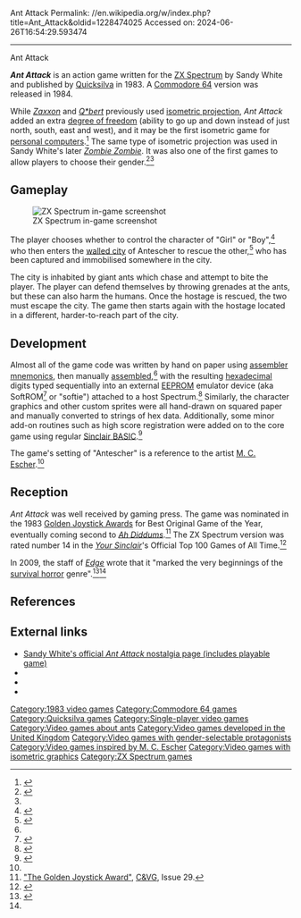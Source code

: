 Ant Attack
Permalink: //en.wikipedia.org/w/index.php?title=Ant_Attack&oldid=1228474025
Accessed on: 2024-06-26T16:54:29.593474



------
Ant Attack
{{Infobox video game
|title = Ant Attack
|image = 3d ant attack cover art.jpg
|alt=Ant Attack cassette cover art
|caption = Cover art by David John Rowe<ref>{{cite magazine|url=https://archive.org/details/Crash_Magazine_015/page/130|title=On the Cover|magazine=[[Crash (magazine)|Crash]]|date=April 1985|access-date=2023-12-18|issue=15|page=130}}</ref>
|developer = Sandy White
|publisher = [[Quicksilva]]
|engine = Softsolid 3D<ref name='ace38antattack'>{{cite magazine |title=Hall of Fame: Ant Attack|magazine=ACE|issue=38|publisher=Future Publishing|date=November 1990|page=111|url=https://spectrumcomputing.co.uk/page.php?issue_id=1764&page=111|access-date=22 September 2022}}</ref>
|platforms = [[ZX Spectrum]] <br> [[Commodore 64]]
|released = {{vgrelease|EU|1983<ref name="CVG"/>}}(Spectrum)<br> 1984 (C64)
|genre = [[Action game|Action]]
|modes = [[Single-player video game|Single-player]]
}}

'''''Ant Attack''''' is an action game written for the [[ZX Spectrum]] by Sandy White and published by [[Quicksilva]] in 1983. A [[Commodore 64]] version was released in 1984.

While ''[[Zaxxon]]'' and ''[[Q*bert]]'' previously used [[Isometric video game graphics|isometric projection]], ''Ant Attack'' added an extra [[Degrees of freedom (engineering)|degree of freedom]] (ability to go up and down instead of just north, south, east and west), and it may be the first isometric game for [[personal computers]].<ref name="SW homepage">{{cite web | url=http://sandywhite.co.uk/fun/ants | title=Sandy White - an Ant Attack homepage | author=Sandy White | accessdate=2006-03-28 | archiveurl= https://web.archive.org/web/20060406030246/http://sandywhite.co.uk/fun/ants | archivedate= 6 April 2006 | url-status= live}}</ref> The same type of isometric projection was used in Sandy White's later ''[[Zombie Zombie]]''. It was also one of the first games to allow players to choose their gender.<ref name="auto">{{Cite news|url=https://www.eurogamer.net/articles/2013-03-06-code-britannia-sandy-white|title=Code Britannia: Sandy White|first=Dan|last=Whitehead|newspaper=Eurogamer.net |date=Mar 8, 2013}}</ref><ref name='ace38antattack' />

==Gameplay==
[[File:3d ant attack 1.gif|thumb|upright|left|ZX Spectrum in-game screenshot]]

The player chooses whether to control the character of "Girl" or "Boy",<ref>{{Cite web|url=https://www.crashonline.org.uk/01/antattack.htm|title=CRASH 1 - 3D Ant Attack|website=www.crashonline.org.uk}}</ref> who then enters the [[walled city]] of Antescher to rescue the other,<ref>{{Cite news|url=https://www.eurogamer.net/articles/ant-attack-review|title=Ant Attack|first=Chris|last=Wilkins|newspaper=Eurogamer.net |date=Oct 10, 2007}}</ref> who has been captured and immobilised somewhere in the city.

The city is inhabited by giant ants which chase and attempt to bite the player. The player can defend themselves by throwing grenades at the ants, but these can also harm the humans. Once the hostage is rescued, the two must escape the city. The game then starts again with the hostage located in a different, harder-to-reach part of the city.

==Development==
Almost all of the game code was written by hand on paper using [[Assembly language#Opcode mnemonics and extended mnemonics|assembler mnemonics]], then manually [[Assembly language#Assembler|assembled]],<ref name="SW homepage"/> with  the resulting [[hexadecimal]] digits typed sequentially into an external [[EEPROM]] emulator device (aka SoftROM<ref>{{cite web|title=SoftROM mini feature, Issue 2, March 1984|url=http://www.users.globalnet.co.uk/~jg27paw4/yr02/yr02_35.htm|work=Your Sinclair online archive}}</ref> or "softie") attached to a host Spectrum.<ref name="interview">{{cite web|title=Video interview with Sandy White| date=23 November 2011 |url=https://www.youtube.com/watch?v=RdrgBwSH9W8 |archive-url=https://ghostarchive.org/varchive/youtube/20211221/RdrgBwSH9W8 |archive-date=2021-12-21 |url-status=live|publisher=Youtube|accessdate=1 October 2013}}{{cbignore}}</ref> Similarly, the character graphics and other custom sprites were all hand-drawn on squared paper and manually converted to strings of hex data. Additionally, some minor add-on routines such as high score registration were added on to the core game using regular [[Sinclair BASIC]].<ref name="sandywhite.co.uk">{{cite web|title=Comments guestbook with owner's replies, page one|url=http://www.sandywhite.co.uk/fun/visitors/visitors1.htm|work=Sandy White personal homepage|accessdate=1 October 2013}}</ref>

The game's setting of "Antescher" is a reference to the artist [[M. C. Escher]].<ref name='ace38antattack' />

==Reception==
{{VG reviews
|CRASH = 85%<ref>{{cite magazine|magazine=[[Crash (magazine)|Crash]]|title=Soft Solid 3D Ant Attack|pages=16, 18|issue=1|date=February 1984|url=https://archive.org/stream/crash-magazine-01/Crash_01_Feb_1984#page/n15/mode/2up}}</ref>
|CVG = 30/40<ref name="CVG">{{cite magazine|magazine=[[Computer and Video Games]]|title=Awesome Ants Leap to the Attack!|pages=31, 33|issue=26 (December 1983)|date=16 November 1983|url=https://archive.org/stream/computer-video-games-magazine-026/CVG026_Dec_1983#page/n29/mode/2up}}</ref>
|rev1 = ''[[Personal Computer Games]]''
|rev1Score = 7/10<ref>{{cite magazine|magazine=[[Personal Computer Games]]|title=Screen Test|last=Cooke|first=Steve|page=51|issue=3|date=February 1984|url=https://archive.org/stream/personalcomputergames-magazine-03/PersonalComputerGames_03#page/n53/mode/2up}}</ref>
}}

''Ant Attack'' was well received by gaming press. The game was nominated in the 1983 [[Golden Joystick Award]]s for Best Original Game of the Year, eventually coming second to ''[[Ah Diddums]]''.<ref name="C&VG">[http://www.worldofspectrum.org/showmag.cgi?mag=C+VG/Issue029/Pages/CVG02900015.jpg "The Golden Joystick Award"], [[C&VG]], Issue 29.</ref> The ZX Spectrum version was rated number 14 in the ''[[Your Sinclair]]'''s Official Top 100 Games of All Time.<ref>{{cite journal|title=Readers' Top 100 Games of All Time|journal=Your Sinclair|date=September 1993}}</ref>

In 2009, the staff of ''[[Edge (magazine)|Edge]]'' wrote that it "marked the very beginnings of the [[survival horror]] genre".<ref name="edge">{{cite web|url=http://www.next-gen.biz/features/making-ant-attack |title=The Making Of: Ant Attack |author=Edge staff |publisher=[[Edge (magazine)|Edge]] |date=2009-07-31 |accessdate=2009-12-08 |archive-url=https://web.archive.org/web/20120515224758/http://www.edge-online.com/features/making-ant-attack|archive-date=2012-05-15}}</ref><ref name="auto"/>

==References==
{{reflist}}

==External links==
* [http://sandywhite.co.uk/fun/ants/ Sandy White's official ''Ant Attack'' nostalgia page (includes playable game)]
* {{moby game|id=/ant-attack}}
* {{WoS game|id=0000210}}
* {{lemon64 game|name=Ant Attack|id=119}}

[[Category:1983 video games]]
[[Category:Commodore 64 games]]
[[Category:Quicksilva games]]
[[Category:Single-player video games]]
[[Category:Video games about ants]]
[[Category:Video games developed in the United Kingdom]]
[[Category:Video games with gender-selectable protagonists]]
[[Category:Video games inspired by M. C. Escher]]
[[Category:Video games with isometric graphics]]
[[Category:ZX Spectrum games]]